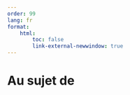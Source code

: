 ```yaml
---
order: 99
lang: fr
format:
    html:
        toc: false
        link-external-newwindow: true
---
```


# Au sujet de